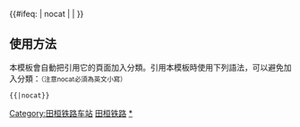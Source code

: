 {{鐵道路線|
| 模板名稱 = 田桓铁路
| 名稱 = [[田桓铁路]]
| 代表色 = #0033c9
| Logo = [[File:China Railways.svg|17px]]
| 背景顏色 = #FFFFFF
| 車站列表 = [[田师府站|田师府]] - ''[[铁刹山站|铁刹山]] - [[碱厂站|碱厂]] - [[大阳站|大阳]] - [[马鹿泡站|马鹿泡]] - [[八里甸子站|八里甸子]] - [[花博山站|花博山]]''
}}
<includeonly>{{#ifeq: {{{1}}} | nocat | <!--空--> | [[Category:田桓铁路车站]] }}</includeonly><noinclude>

==使用方法==
本模板會自動把引用它的頁面加入分類。引用本模板時使用下列語法，可以避免加入分類：<small>（注意nocat必須為英文小寫）</small>
 <nowiki>{{</nowiki>{{PAGENAME}}<nowiki>|nocat}}</nowiki>
[[Category:中國鐵路路線模板|田桓铁路]]
[[Category:田桓铁路车站|*]]
</noinclude>